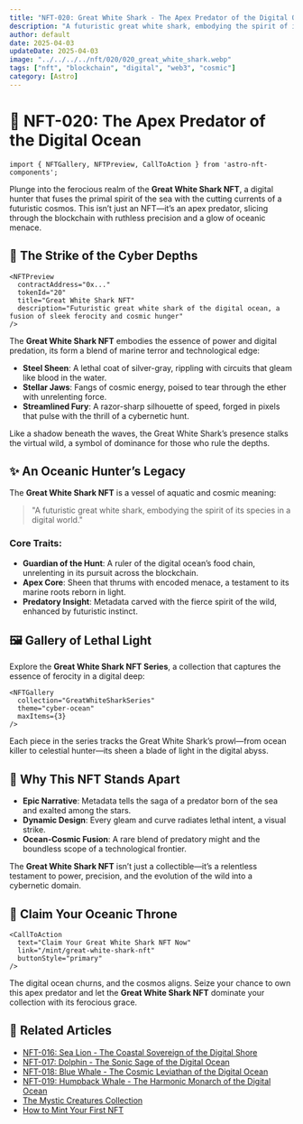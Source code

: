 ```yaml
---
title: "NFT-020: Great White Shark - The Apex Predator of the Digital Ocean"
description: "A futuristic great white shark, embodying the spirit of its species in a digital world."
author: default
date: 2025-04-03
updateDate: 2025-04-03
image: "../../../../nft/020/020_great_white_shark.webp"
tags: ["nft", "blockchain", "digital", "web3", "cosmic"]
category: [Astro]
---
```


# 🦈 NFT-020: The Apex Predator of the Digital Ocean

```astro
import { NFTGallery, NFTPreview, CallToAction } from 'astro-nft-components';
```

Plunge into the ferocious realm of the **Great White Shark NFT**, a digital hunter that fuses the primal spirit of the sea with the cutting currents of a futuristic cosmos. This isn’t just an NFT—it’s an apex predator, slicing through the blockchain with ruthless precision and a glow of oceanic menace.

## 🌊 The Strike of the Cyber Depths

```astro
<NFTPreview
  contractAddress="0x..."
  tokenId="20"
  title="Great White Shark NFT"
  description="Futuristic great white shark of the digital ocean, a fusion of sleek ferocity and cosmic hunger"
/>
```

The **Great White Shark NFT** embodies the essence of power and digital predation, its form a blend of marine terror and technological edge:

- **Steel Sheen**: A lethal coat of silver-gray, rippling with circuits that gleam like blood in the water.
- **Stellar Jaws**: Fangs of cosmic energy, poised to tear through the ether with unrelenting force.
- **Streamlined Fury**: A razor-sharp silhouette of speed, forged in pixels that pulse with the thrill of a cybernetic hunt.

Like a shadow beneath the waves, the Great White Shark’s presence stalks the virtual wild, a symbol of dominance for those who rule the depths.

## ✨ An Oceanic Hunter’s Legacy

The **Great White Shark NFT** is a vessel of aquatic and cosmic meaning:

> "A futuristic great white shark, embodying the spirit of its species in a digital world."

### Core Traits:

- **Guardian of the Hunt**: A ruler of the digital ocean’s food chain, unrelenting in its pursuit across the blockchain.
- **Apex Core**: Sheen that thrums with encoded menace, a testament to its marine roots reborn in light.
- **Predatory Insight**: Metadata carved with the fierce spirit of the wild, enhanced by futuristic instinct.

## 🖼️ Gallery of Lethal Light

Explore the **Great White Shark NFT Series**, a collection that captures the essence of ferocity in a digital deep:

```astro
<NFTGallery
  collection="GreatWhiteSharkSeries"
  theme="cyber-ocean"
  maxItems={3}
/>
```

Each piece in the series tracks the Great White Shark’s prowl—from ocean killer to celestial hunter—its sheen a blade of light in the digital abyss.

## 🌌 Why This NFT Stands Apart

- **Epic Narrative**: Metadata tells the saga of a predator born of the sea and exalted among the stars.
- **Dynamic Design**: Every gleam and curve radiates lethal intent, a visual strike.
- **Ocean-Cosmic Fusion**: A rare blend of predatory might and the boundless scope of a technological frontier.

The **Great White Shark NFT** isn’t just a collectible—it’s a relentless testament to power, precision, and the evolution of the wild into a cybernetic domain.

## 🦈 Claim Your Oceanic Throne

```astro
<CallToAction
  text="Claim Your Great White Shark NFT Now"
  link="/mint/great-white-shark-nft"
  buttonStyle="primary"
/>
```

The digital ocean churns, and the cosmos aligns. Seize your chance to own this apex predator and let the **Great White Shark NFT** dominate your collection with its ferocious grace.

## 🔗 Related Articles

- [NFT-016: Sea Lion - The Coastal Sovereign of the Digital Shore](../nft-016-sea-lion)
- [NFT-017: Dolphin - The Sonic Sage of the Digital Ocean](../nft-017-dolphin)
- [NFT-018: Blue Whale - The Cosmic Leviathan of the Digital Ocean](../nft-018-blue-whale)
- [NFT-019: Humpback Whale - The Harmonic Monarch of the Digital Ocean](../nft-019-humpback-whale)
- [The Mystic Creatures Collection](../mystic-creatures)
- [How to Mint Your First NFT](../mint-guide)
